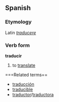 ==Spanish==
===Etymology===
Latin ''[[traducere]]''
===Verb form===
'''traducir'''

# to [[translate]]

===Related terms==
*[[traducción]]
*[[traducible]]
*[[traductor]]/[[traductora]]